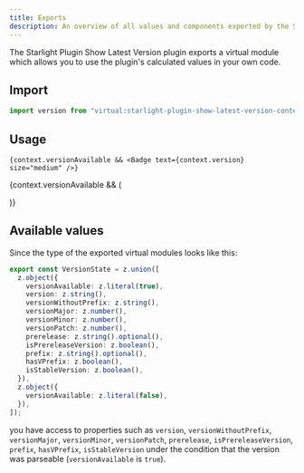 ```yaml
---
title: Exports
description: An overview of all values and components exported by the Starlight Plugin Show Latest Version plugin.
---
```



The Starlight Plugin Show Latest Version plugin exports a virtual module which allows you to use the plugin's calculated values in your own code.

## Import

```ts
import version from "virtual:starlight-plugin-show-latest-version-context";
```

## Usage

```mdx
{context.versionAvailable && <Badge text={context.version} size="medium" />}
```

{context.versionAvailable && (

<Aside type="tip" title="Preview">
  <Badge text={context.version} size="medium" />
</Aside>

)}

## Available values

Since the type of the exported virtual modules looks like this:

```ts
export const VersionState = z.union([
  z.object({
    versionAvailable: z.literal(true),
    version: z.string(),
    versionWithoutPrefix: z.string(),
    versionMajor: z.number(),
    versionMinor: z.number(),
    versionPatch: z.number(),
    prerelease: z.string().optional(),
    isPrereleaseVersion: z.boolean(),
    prefix: z.string().optional(),
    hasVPrefix: z.boolean(),
    isStableVersion: z.boolean(),
  }),
  z.object({
    versionAvailable: z.literal(false),
  }),
]);
```

you have access to properties such as `version`, `versionWithoutPrefix`, `versionMajor`, `versionMinor`, `versionPatch`, `prerelease`, `isPrereleaseVersion`, `prefix`, `hasVPrefix`, `isStableVersion` under the condition that the version was parseable (`versionAvailable` is `true`).
